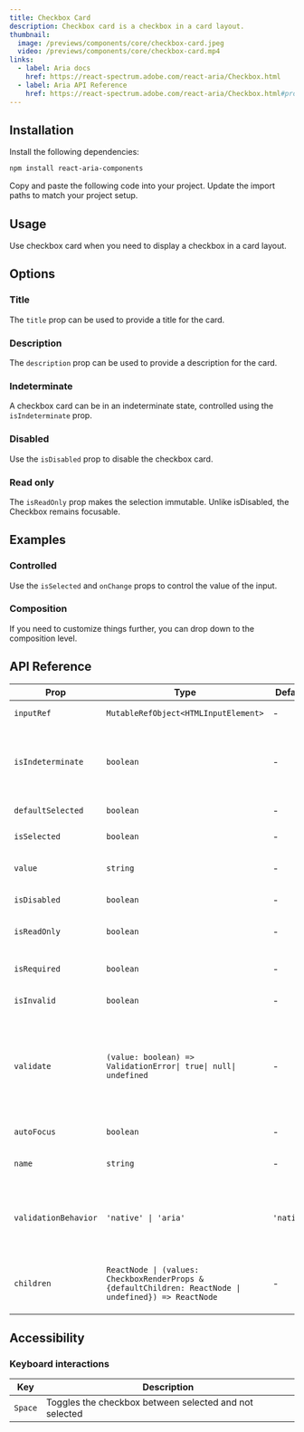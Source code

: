 ```yaml
---
title: Checkbox Card
description: Checkbox card is a checkbox in a card layout.
thumbnail:
  image: /previews/components/core/checkbox-card.jpeg
  video: /previews/components/core/checkbox-card.mp4
links:
  - label: Aria docs
    href: https://react-spectrum.adobe.com/react-aria/Checkbox.html
  - label: Aria API Reference
    href: https://react-spectrum.adobe.com/react-aria/Checkbox.html#props
---
```


<ComponentPreview name="demos/components/core/checkbox-card/default" />

## Installation

<Steps>
  <Step>Install the following dependencies:</Step>

```bash
npm install react-aria-components
```

  <Step>Copy and paste the following code into your project.</Step>
  <ComponentSource name="components/core/default/checkbox/checkbox-card" />
  <Step>Update the import paths to match your project setup.</Step>
</Steps>

## Usage

Use checkbox card when you need to display a checkbox in a card layout.

## Options

### Title

The `title` prop can be used to provide a title for the card.

<ComponentPreview name="demos/components/core/checkbox-card/title" />

### Description

The `description` prop can be used to provide a description for the card.

<ComponentPreview name="demos/components/core/checkbox-card/description" />

### Indeterminate

A checkbox card can be in an indeterminate state, controlled using the `isIndeterminate` prop.

<ComponentPreview name="demos/components/core/checkbox-card/indeterminate" />

### Disabled

Use the `isDisabled` prop to disable the checkbox card.

<ComponentPreview name="demos/components/core/checkbox-card/disabled" />

### Read only

The `isReadOnly` prop makes the selection immutable. Unlike isDisabled, the Checkbox remains focusable.

<ComponentPreview name="demos/components/core/checkbox-card/read-only" />

## Examples

### Controlled

Use the `isSelected` and `onChange` props to control the value of the input.

<ComponentPreview name="demos/components/core/checkbox-card/controlled" />

### Composition

If you need to customize things further, you can drop down to the composition level.

<ComponentPreview name="demos/components/core/checkbox-card/composition" />

## API Reference

| Prop                 | Type                                                                                                  | Default    | Description                                                                                                                                                                                                                           |
| -------------------- | ----------------------------------------------------------------------------------------------------- | ---------- | ------------------------------------------------------------------------------------------------------------------------------------------------------------------------------------------------------------------------------------- |
| `inputRef`           | `MutableRefObject<HTMLInputElement>`                                                                  | -          | A ref for the HTML input element.                                                                                                                                                                                                     |
| `isIndeterminate`    | `boolean`                                                                                             | -          | Indeterminism is presentational only. The indeterminate visual representation remains regardless of user interaction.                                                                                                                 |
| `defaultSelected`    | `boolean`                                                                                             | -          | Whether the element should be selected (uncontrolled).                                                                                                                                                                                |
| `isSelected`         | `boolean`                                                                                             | -          | Whether the element should be selected (controlled).                                                                                                                                                                                  |
| `value`              | `string`                                                                                              | -          | The value of the input element, used when submitting an HTML form.                                                                                                                                                                    |
| `isDisabled`         | `boolean`                                                                                             | -          | Whether the input is disabled.                                                                                                                                                                                                        |
| `isReadOnly`         | `boolean`                                                                                             | -          | Whether the input can be selected but not changed by the user.                                                                                                                                                                        |
| `isRequired`         | `boolean`                                                                                             | -          | Whether user input is required on the input before form submission.                                                                                                                                                                   |
| `isInvalid`          | `boolean`                                                                                             | -          | Whether the input value is invalid.                                                                                                                                                                                                   |
| `validate`           | `(value: boolean) => ValidationError\| true\| null\| undefined`                                       | -          | A function that returns an error message if a given value is invalid. Validation errors are displayed to the user when the form is submitted if validationBehavior="native". For realtime validation, use the isInvalid prop instead. |
| `autoFocus`          | `boolean`                                                                                             | -          | Whether the element should receive focus on render.                                                                                                                                                                                   |
| `name`               | `string`                                                                                              | -          | The name of the input element, used when submitting an HTML                                                                                                                                                                           |
| `validationBehavior` | `'native' \| 'aria'`                                                                                  | `'native'` | Whether to use native HTML form validation to prevent form submission when the value is missing or invalid, or mark the field as required or invalid via ARIA.                                                                        |
| `children`           | `ReactNode \| (values: CheckboxRenderProps & {defaultChildren: ReactNode \| undefined}) => ReactNode` | -          | The children of the component. A function may be provided to alter the children based on component state.                                                                                                                             |

## Accessibility

### Keyboard interactions

| Key     | Description                                            |
| ------- | ------------------------------------------------------ |
| `Space` | Toggles the checkbox between selected and not selected |
